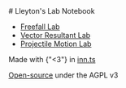 
<Layout>
# Lleyton's Lab Notebook

- [Freefall Lab](/labs/freefall)
- [Vector Resultant Lab](/labs/vector-resultant)
- [Projectile Motion Lab](/labs/projectile-motion)

Made with {"<3"} in [inn.ts](https://innts.innatical.com)

[Open-source](https://github.com/lleyton/lab-notebook) under the AGPL v3

</Layout>
